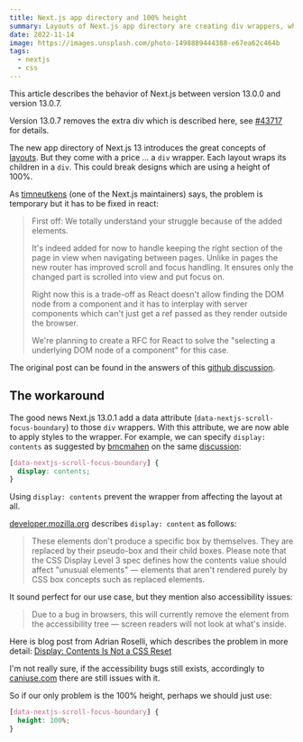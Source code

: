 ```yaml
---
title: Next.js app directory and 100% height
summary: Layouts of Next.js app directory are creating div wrappers, which could break designs
date: 2022-11-14
image: https://images.unsplash.com/photo-1498889444388-e67ea62c464b
tags:
  - nextjs
  - css
---
```


<Notification type="info">
  This article describes the behavior of Next.js between version 13.0.0 and version 13.0.7.

  Version 13.0.7 removes the extra div which is described here, see [#43717](https://github.com/vercel/next.js/pull/43717) for details.
</Notification>

The new app directory of Next.js 13 introduces the great concepts of [layouts](https://beta.nextjs.org/docs/routing/pages-and-layouts#layouts).
But they come with a price ... a `div` wrapper.
Each layout wraps its children in a `div`.
This could break designs which are using a height of 100%.

As [timneutkens](https://github.com/timneutkens) (one of the Next.js maintainers) says,
the problem is temporary but it has to be fixed in react:

> First off: We totally understand your struggle because of the added elements.
>
> It's indeed added for now to handle keeping the right section of the page in view when navigating between pages.
> Unlike in pages the new router has improved scroll and focus handling.
> It ensures only the changed part is scrolled into view and put focus on.
>
> Right now this is a trade-off as React doesn't allow finding the DOM node from a component and
> it has to interplay with server components which can't just get a ref passed as they render outside the browser.
>
> We're planning to create a RFC for React to solve the "selecting a underlying DOM node of a component" for this case.

The original post can be found in the answers of this [github discussion](https://github.com/vercel/next.js/discussions/41745#discussioncomment-3964086).

## The workaround

The good news Next.js 13.0.1 add a data attribute (`data-nextjs-scroll-focus-boundary`) to those `div` wrappers.
With this attribute, we are now able to apply styles to the wrapper.
For example, we can specify `display: contents` as suggested by [bmcmahen](https://github.com/bmcmahen) on the same [discussion](https://github.com/vercel/next.js/discussions/41745#discussioncomment-3964086):

```css
[data-nextjs-scroll-focus-boundary] {
  display: contents;
}
```

Using `display: contents` prevent the wrapper from affecting the layout at all.

[developer.mozilla.org](https://developer.mozilla.org/en-US/docs/Web/CSS/display) describes `display: content` as follows:

> These elements don't produce a specific box by themselves.
> They are replaced by their pseudo-box and their child boxes.
> Please note that the CSS Display Level 3 spec defines how the contents value should affect "unusual elements" — elements that aren't rendered purely by CSS box concepts such as replaced elements.

It sound perfect for our use case, but they mention also accessibility issues:

> Due to a bug in browsers, this will currently remove the element from the accessibility tree — screen readers will not look at what's inside.

Here is blog post from Adrian Roselli, which describes the problem in more detail: [Display: Contents Is Not a CSS Reset](https://adrianroselli.com/2018/05/display-contents-is-not-a-css-reset.html)

I'm not really sure, if the accessibility bugs still exists, accordingly to [caniuse.com](https://caniuse.com/css-display-contents) there are still issues with it.

So if our only problem is the 100% height, perhaps we should just use:

```css
[data-nextjs-scroll-focus-boundary] {
  height: 100%;
}
```
